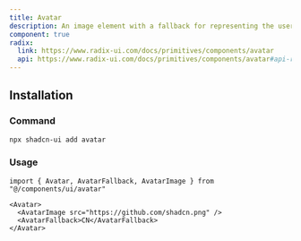 ```yaml
---
title: Avatar
description: An image element with a fallback for representing the user.
component: true
radix:
  link: https://www.radix-ui.com/docs/primitives/components/avatar
  api: https://www.radix-ui.com/docs/primitives/components/avatar#api-reference
---
```


<ComponentPreview name="avatar-demo" />

## Installation

<Steps>

### Command

```bash
npx shadcn-ui add avatar
```

### Usage

```tsx
import { Avatar, AvatarFallback, AvatarImage } from "@/components/ui/avatar"
```

```tsx
<Avatar>
  <AvatarImage src="https://github.com/shadcn.png" />
  <AvatarFallback>CN</AvatarFallback>
</Avatar>
```

</Steps>
